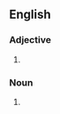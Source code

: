 ==English==

===Adjective===
{{en-adj|-}}

# {{alternative spelling of|neo-pagan|lang=en}}

===Noun===
{{en-noun}}

# {{alternative spelling of|neo-pagan|lang=en}}